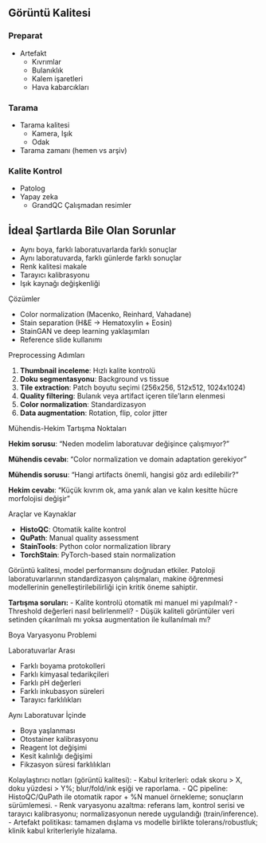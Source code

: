 ## Görüntü Kalitesi

::: panel-tabset

### Preparat

- Artefakt
  - Kıvrımlar 
  - Bulanıklık 
  - Kalem işaretleri
  - Hava kabarcıkları

### Tarama

- Tarama kalitesi
  - Kamera, Işık
  - Odak 
- Tarama zamanı (hemen vs arşiv)


### Kalite Kontrol

- Patolog
- Yapay zeka
  - GrandQC
  Çalışmadan resimler

:::


## İdeal Şartlarda Bile Olan Sorunlar

- Aynı boya, farklı laboratuvarlarda farklı sonuçlar
- Aynı laboratuvarda, farklı günlerde farklı sonuçlar
- Renk kalitesi makale
- Tarayıcı kalibrasyonu
- Işık kaynağı değişkenliği


::: {.notes} 

Çözümler

- Color normalization (Macenko, Reinhard, Vahadane)
- Stain separation (H&E → Hematoxylin + Eosin)
- StainGAN ve deep learning yaklaşımları
- Reference slide kullanımı

Preprocessing Adımları


1. **Thumbnail inceleme**: Hızlı kalite kontrolü
2. **Doku segmentasyonu**: Background vs tissue
3. **Tile extraction**: Patch boyutu seçimi (256x256, 512x512, 1024x1024)
4. **Quality filtering**: Bulanık veya artifact içeren tile'ların elenmesi
5. **Color normalization**: Standardizasyon
6. **Data augmentation**: Rotation, flip, color jitter

Mühendis-Hekim Tartışma Noktaları

**Hekim sorusu**: "Neden modelim laboratuvar değişince çalışmıyor?"

**Mühendis cevabı**: "Color normalization ve domain adaptation gerekiyor"

**Mühendis sorusu**: "Hangi artifacts önemli, hangisi göz ardı edilebilir?"

**Hekim cevabı**: "Küçük kıvrım ok, ama yanık alan ve kalın kesitte hücre morfolojisi değişir"

Araçlar ve Kaynaklar

- **HistoQC**: Otomatik kalite kontrol
- **QuPath**: Manual quality assessment
- **StainTools**: Python color normalization library
- **TorchStain**: PyTorch-based stain normalization

Görüntü kalitesi, model performansını doğrudan etkiler. Patoloji laboratuvarlarının standardizasyon çalışmaları, makine öğrenmesi modellerinin genelleştirilebilirliği için kritik öneme sahiptir.

**Tartışma soruları:**
- Kalite kontrolü otomatik mi manuel mi yapılmalı?
- Threshold değerleri nasıl belirlenmeli?
- Düşük kaliteli görüntüler veri setinden çıkarılmalı mı yoksa augmentation ile kullanılmalı mı?


Boya Varyasyonu Problemi

Laboratuvarlar Arası

- Farklı boyama protokolleri
- Farklı kimyasal tedarikçileri
- Farklı pH değerleri
- Farklı inkubasyon süreleri
- Tarayıcı farklılıkları

Aynı Laboratuvar İçinde

- Boya yaşlanması
- Otostainer kalibrasyonu
- Reagent lot değişimi
- Kesit kalınlığı değişimi
- Fikzasyon süresi farklılıkları

Kolaylaştırıcı notları (görüntü kalitesi):
- Kabul kriterleri: odak skoru > X, doku yüzdesi > Y%; blur/fold/ink eşiği ve raporlama.
- QC pipeline: HistoQC/QuPath ile otomatik rapor + %N manuel örnekleme; sonuçların sürümlemesi.
- Renk varyasyonu azaltma: referans lam, kontrol serisi ve tarayıcı kalibrasyonu; normalizasyonun nerede uygulandığı (train/inference).
- Artefakt politikası: tamamen dışlama vs modelle birlikte tolerans/robustluk; klinik kabul kriterleriyle hizalama.

:::

